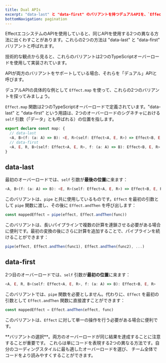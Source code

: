 ```yaml
---
title: Dual APIs
excerpt: "data-last" と "data-first" のバリアントを持つデュアルAPIを、`Effect.map` の例を用いてEffectエコシステムで探求します。コーディングスタイルや可読性の好みに基づいてどちらを選ぶかを学びましょう。
bottomNavigation: pagination
---
```


EffectエコシステムのAPIを使用していると、同じAPIを使用する2つの異なる方法に出くわすことがあります。これらの2つの方法は "data-last" と "data-first" バリアントと呼ばれます。

<Info>
  技術的な観点から見ると、これらのバリアントは2つのTypeScriptオーバーロードを使用して実装されています。
</Info>

APIが両方のバリアントをサポートしている場合、それらを「デュアル」APIと呼びます。

デュアルAPIの具体的な例として `Effect.map` を使って、これらの2つのバリアントを探ってみましょう。

`Effect.map` 関数は2つのTypeScriptオーバーロードで定義されています。"data-last" と "data-first" という用語は、2つのオーバーロードのシグネチャにおける `self` 引数（「データ」とも呼ばれる）の位置を指します。

```ts
export declare const map: {
  // data-last
  <A, B>(f: (a: A) => B): <E, R>(self: Effect<A, E, R>) => Effect<B, E, R>
  // data-first
  <A, E, R, B>(self: Effect<A, E, R>, f: (a: A) => B): Effect<B, E, R>
}
```

## data-last

最初のオーバーロードでは、`self` 引数が**最後の位置**に来ます：

```ts
<A, B>(f: (a: A) => B): <E, R>(self: Effect<A, E, R>) => Effect<B, E, R>
```

このバリアントは、`pipe` と共に使用しているものです。`Effect` を最初の引数として `pipe` 関数に渡し、その後に `Effect.andThen` を呼び出します：

```ts
const mappedEffect = pipe(effect, Effect.andThen(func))
```

このバリアントは、長いパイプラインで複数の計算を連鎖させる必要がある場合に便利です。最初の変換の後にさらに計算を追加することで、パイプラインを続けることができます：

```ts
pipe(effect, Effect.andThen(func1), Effect.andThen(func2), ...)
```

## data-first

2つ目のオーバーロードでは、`self` 引数が**最初の位置**に来ます：

```ts
<A, E, R, B>(self: Effect<A, E, R>, f: (a: A) => B): Effect<B, E, R>
```

このバリアントでは、`pipe` 関数を必要としません。代わりに、`Effect` を最初の引数として `Effect.andThen` 関数に直接渡すことができます：

```ts
const mappedEffect = Effect.andThen(effect, func)
```

このバリアントは、`Effect` に対して単一の操作を行う必要がある場合に便利です。

<Design>
  **バリアントの選択**。両方のオーバーロードが同じ結果を達成することに注意することが重要です。
  これらは単にコードを表現する2つの異なる方法です。自分のコーディングスタイルに最も適したオーバーロードを選び、
  チーム全体でコードをより読みやすくすることができます。
</Design>
